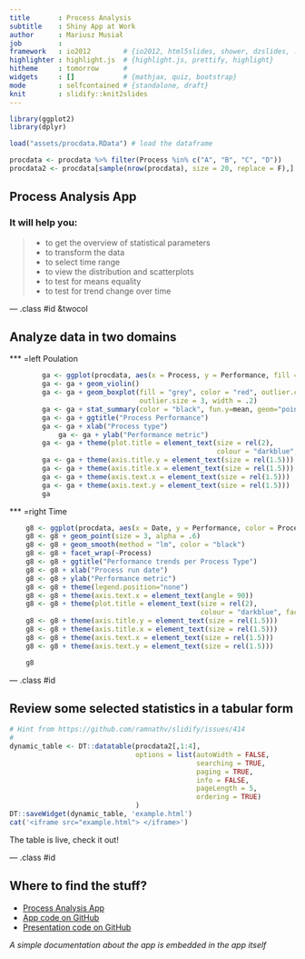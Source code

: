 ```yaml
---
title       : Process Analysis
subtitle    : Shiny App at Work
author      : Mariusz Musiał
job         : 
framework   : io2012        # {io2012, html5slides, shower, dzslides, ...}
highlighter : highlight.js  # {highlight.js, prettify, highlight}
hitheme     : tomorrow      # 
widgets     : []            # {mathjax, quiz, bootstrap}
mode        : selfcontained # {standalone, draft}
knit        : slidify::knit2slides
---
```


<style>
em {
  font-style: italic
}
</style>

<style>
strong {
  font-weight: bold;
}
</style>

```r
library(ggplot2)
library(dplyr)

load("assets/procdata.RData") # load the dataframe

procdata <- procdata %>% filter(Process %in% c("A", "B", "C", "D"))
procdata2 <- procdata[sample(nrow(procdata), size = 20, replace = F),]
```

## Process Analysis App

### It will help you:

> - to get the overview of statistical parameters
> - to transform the data
> - to select time range
> - to view the distribution and scatterplots
> - to test for means equality
> - to test for trend change over time

--- .class #id &twocol

## Analyze data in two domains

*** =left
Poulation

```r
        ga <- ggplot(procdata, aes(x = Process, y = Performance, fill = Process))
        ga <- ga + geom_violin()
        ga <- ga + geom_boxplot(fill = "grey", color = "red", outlier.colour = "red",
                                outlier.size = 3, width = .2)
        ga <- ga + stat_summary(color = "black", fun.y=mean, geom="point", shape=21, size=4)
        ga <- ga + ggtitle("Process Performance")
        ga <- ga + xlab("Process type")
            ga <- ga + ylab("Performance metric")
        ga <- ga + theme(plot.title = element_text(size = rel(2), 
                                                   colour = "darkblue", face = "bold"))
        ga <- ga + theme(axis.title.y = element_text(size = rel(1.5)))
        ga <- ga + theme(axis.title.x = element_text(size = rel(1.5)))
        ga <- ga + theme(axis.text.x = element_text(size = rel(1.5)))
        ga <- ga + theme(axis.text.y = element_text(size = rel(1.5)))
        ga
```

*** =right
Time

```r
    g8 <- ggplot(procdata, aes(x = Date, y = Performance, color = Process))
    g8 <- g8 + geom_point(size = 3, alpha = .6)
    g8 <- g8 + geom_smooth(method = "lm", color = "black")
    g8 <- g8 + facet_wrap(~Process)
    g8 <- g8 + ggtitle("Performance trends per Process Type")
    g8 <- g8 + xlab("Process run date")
    g8 <- g8 + ylab("Performance metric")
    g8 <- g8 + theme(legend.position="none")
    g8 <- g8 + theme(axis.text.x = element_text(angle = 90))
    g8 <- g8 + theme(plot.title = element_text(size = rel(2), 
                                               colour = "darkblue", face = "bold"))
    g8 <- g8 + theme(axis.title.y = element_text(size = rel(1.5)))
    g8 <- g8 + theme(axis.title.x = element_text(size = rel(1.5)))
    g8 <- g8 + theme(axis.text.x = element_text(size = rel(1.5)))
    g8 <- g8 + theme(axis.text.y = element_text(size = rel(1.5)))

    g8
```

--- .class #id 

## Review some selected statistics in a tabular form

```r
# Hint from https://github.com/ramnathv/slidify/issues/414
# 
dynamic_table <- DT::datatable(procdata2[,1:4],
                               options = list(autoWidth = FALSE,
                                              searching = TRUE,
                                              paging = TRUE,
                                              info = FALSE,
                                              pageLength = 5,
                                              ordering = TRUE)
                               )
DT::saveWidget(dynamic_table, 'example.html')
cat('<iframe src="example.html"> </iframe>')
```
The table is live, check it out!

--- .class #id 

## Where to find the stuff?

- [Process Analysis App](https://marioem.shinyapps.io/ProcessAnalysis/)
- [App code on GitHub](https://github.com/marioem/DevelopingDataProducts/tree/master)
- [Presentation code on GitHub](https://github.com/marioem/DDP_Presentation)

*A simple documentation about the app is embedded in the app itself*
